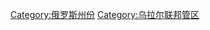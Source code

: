 {{Commons category|Chelyabinsk Oblast}}
{{Catmore}}

[[Category:俄罗斯州份|Category:俄罗斯州份]]
[[Category:乌拉尔联邦管区|Category:乌拉尔联邦管区]]